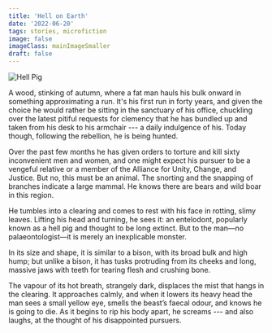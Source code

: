 ```yaml
---
title: 'Hell on Earth'
date: '2022-06-20'
tags: stories, microfiction
image: false
imageClass: mainImageSmaller
draft: false
---
```


![Hell Pig](https://i.snap.as/GBEPSQTs.png)

A wood, stinking of autumn, where a fat man hauls his bulk onward in something approximating a run. It's his first run in forty years, and given the choice he would rather be sitting in the sanctuary of his office, chuckling over the latest pitiful requests for clemency that he has bundled up and taken from his desk to his armchair --- a daily indulgence of his. Today though, following the rebellion, he is being hunted.

Over the past few months he has given orders to torture and kill sixty inconvenient men and women, and one might expect his pursuer to be a vengeful relative or a member of the Alliance for Unity, Change, and Justice. But no, this must be an animal. The snorting and the snapping of branches indicate a large mammal. He knows there are bears and wild boar in this region.

He tumbles into a clearing and comes to rest with his face in rotting, slimy leaves. Lifting his head and turning, he sees it: an entelodont, popularly known as a hell pig and thought to be long extinct. But to the man—no palaeontologist—it is merely an inexplicable monster.

In its size and shape, it is similar to a bison, with its broad bulk and high hump; but unlike a bison, it has tusks protruding from its cheeks and long, massive jaws with teeth for tearing flesh and crushing bone.

The vapour of its hot breath, strangely dark, displaces the mist that hangs in the clearing. It approaches calmly, and when it lowers its heavy head the man sees a small yellow eye, smells the beast’s faecal odour, and knows he is going to die. As it begins to rip his body apart, he screams --- and also laughs, at the thought of his disappointed pursuers.